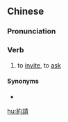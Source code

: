 {{also|约请}}
==Chinese==
{{zh-forms|s=约请}}

===Pronunciation===
{{zh-pron
|m=yuēqǐng
|cat=v
}}

===Verb===
{{zh-verb}}

# to [[invite]], to [[ask]]

====Synonyms====
* {{zh-l|邀請}}

[[hu:約請]]